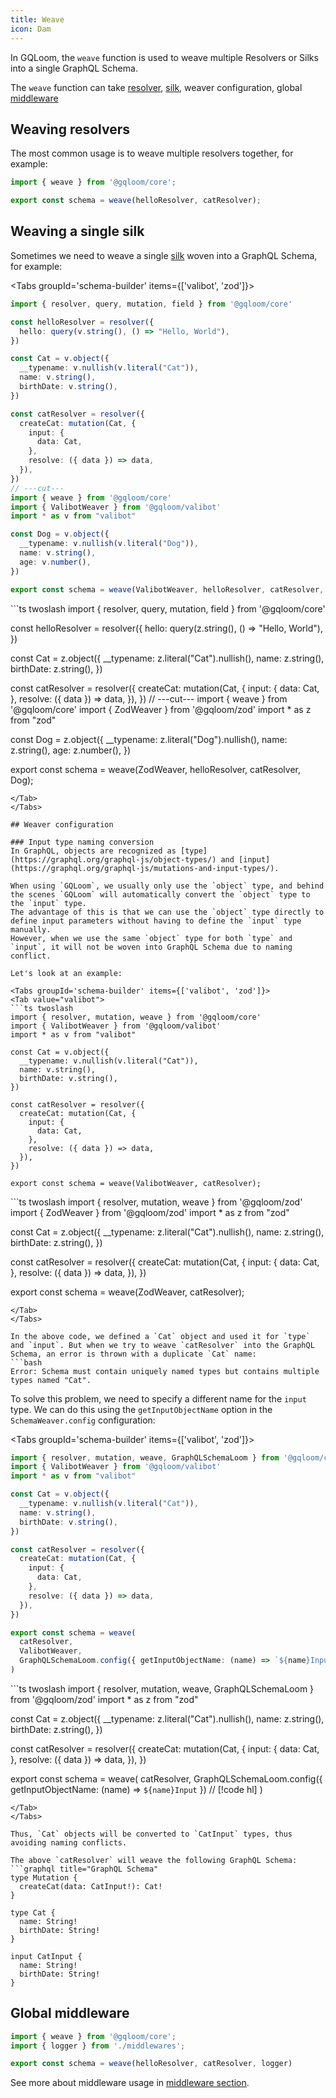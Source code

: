 ```yaml
---
title: Weave 
icon: Dam
---
```


In GQLoom, the `weave` function is used to weave multiple Resolvers or Silks into a single GraphQL Schema.

The `weave` function can take [resolver](./resolver), [silk](./silk), weaver configuration, global [middleware](./middleware)

## Weaving resolvers
The most common usage is to weave multiple resolvers together, for example:

```ts
import { weave } from '@gqloom/core';

export const schema = weave(helloResolver, catResolver);
```
## Weaving a single silk

Sometimes we need to weave a single [silk](../silk) woven into a GraphQL Schema, for example:

<Tabs groupId='schema-builder' items={['valibot', 'zod']}>
<Tab value="valibot">
```ts twoslash
import { resolver, query, mutation, field } from '@gqloom/core'

const helloResolver = resolver({
  hello: query(v.string(), () => "Hello, World"),
})

const Cat = v.object({
  __typename: v.nullish(v.literal("Cat")),
  name: v.string(),
  birthDate: v.string(),
})

const catResolver = resolver({
  createCat: mutation(Cat, {
    input: {
      data: Cat,
    },
    resolve: ({ data }) => data,
  }),
})
// ---cut---
import { weave } from '@gqloom/core'
import { ValibotWeaver } from '@gqloom/valibot'
import * as v from "valibot"

const Dog = v.object({
  __typename: v.nullish(v.literal("Dog")),
  name: v.string(),
  age: v.number(),
})

export const schema = weave(ValibotWeaver, helloResolver, catResolver, Dog);
```
</Tab>
<Tab value="zod">
```ts twoslash
import { resolver, query, mutation, field } from '@gqloom/core'

const helloResolver = resolver({
  hello: query(z.string(), () => "Hello, World"),
})

const Cat = z.object({
  __typename: z.literal("Cat").nullish(),
  name: z.string(),
  birthDate: z.string(),
})

const catResolver = resolver({
  createCat: mutation(Cat, {
    input: {
      data: Cat,
    },
    resolve: ({ data }) => data,
  }),
})
// ---cut---
import { weave } from '@gqloom/core'
import { ZodWeaver } from '@gqloom/zod'
import * as z from "zod"

const Dog = z.object({
  __typename: z.literal("Dog").nullish(),
  name: z.string(),
  age: z.number(),
})

export const schema = weave(ZodWeaver, helloResolver, catResolver, Dog);
```
</Tab>
</Tabs>

## Weaver configuration

### Input type naming conversion
In GraphQL, objects are recognized as [type](https://graphql.org/graphql-js/object-types/) and [input](https://graphql.org/graphql-js/mutations-and-input-types/).

When using `GQLoom`, we usually only use the `object` type, and behind the scenes `GQLoom` will automatically convert the `object` type to the `input` type.
The advantage of this is that we can use the `object` type directly to define input parameters without having to define the `input` type manually.
However, when we use the same `object` type for both `type` and `input`, it will not be woven into GraphQL Schema due to naming conflict.

Let's look at an example:

<Tabs groupId='schema-builder' items={['valibot', 'zod']}>
<Tab value="valibot">
```ts twoslash
import { resolver, mutation, weave } from '@gqloom/core'
import { ValibotWeaver } from '@gqloom/valibot'
import * as v from "valibot"

const Cat = v.object({
  __typename: v.nullish(v.literal("Cat")),
  name: v.string(),
  birthDate: v.string(),
})

const catResolver = resolver({
  createCat: mutation(Cat, {
    input: {
      data: Cat,
    },
    resolve: ({ data }) => data,
  }),
})

export const schema = weave(ValibotWeaver, catResolver);
```
</Tab>
<Tab value="zod">
```ts twoslash
import { resolver, mutation, weave } from '@gqloom/zod'
import { ZodWeaver } from '@gqloom/zod'
import * as z from "zod"

const Cat = z.object({
  __typename: z.literal("Cat").nullish(),
  name: z.string(),
  birthDate: z.string(),
})

const catResolver = resolver({
  createCat: mutation(Cat, {
    input: {
      data: Cat,
    },
    resolve: ({ data }) => data,
  }),
})

export const schema = weave(ZodWeaver, catResolver);
```
</Tab>
</Tabs>

In the above code, we defined a `Cat` object and used it for `type` and `input`. But when we try to weave `catResolver` into the GraphQL Schema, an error is thrown with a duplicate `Cat` name:
```bash
Error: Schema must contain uniquely named types but contains multiple types named "Cat".
```

To solve this problem, we need to specify a different name for the `input` type. We can do this using the `getInputObjectName` option in the `SchemaWeaver.config` configuration:

<Tabs groupId='schema-builder' items={['valibot', 'zod']}>
<Tab value="valibot">
```ts twoslash
import { resolver, mutation, weave, GraphQLSchemaLoom } from '@gqloom/core'
import { ValibotWeaver } from '@gqloom/valibot'
import * as v from "valibot"

const Cat = v.object({
  __typename: v.nullish(v.literal("Cat")),
  name: v.string(),
  birthDate: v.string(),
})

const catResolver = resolver({
  createCat: mutation(Cat, {
    input: {
      data: Cat,
    },
    resolve: ({ data }) => data,
  }),
})

export const schema = weave(
  catResolver,
  ValibotWeaver,
  GraphQLSchemaLoom.config({ getInputObjectName: (name) => `${name}Input` }) // [!code hl]
)
```
</Tab>
<Tab value="zod">
```ts twoslash
import { resolver, mutation, weave, GraphQLSchemaLoom } from '@gqloom/zod'
import * as z from "zod"

const Cat = z.object({
  __typename: z.literal("Cat").nullish(),
  name: z.string(),
  birthDate: z.string(),
})

const catResolver = resolver({
  createCat: mutation(Cat, {
    input: {
      data: Cat,
    },
    resolve: ({ data }) => data,
  }),
})

export const schema = weave(
  catResolver,
  GraphQLSchemaLoom.config({ getInputObjectName: (name) => `${name}Input` }) // [!code hl]
)
```
</Tab>
</Tabs>

Thus, `Cat` objects will be converted to `CatInput` types, thus avoiding naming conflicts.

The above `catResolver` will weave the following GraphQL Schema:
```graphql title="GraphQL Schema"
type Mutation {
  createCat(data: CatInput!): Cat!
}

type Cat {
  name: String!
  birthDate: String!
}

input CatInput {
  name: String!
  birthDate: String!
}
```

## Global middleware

```ts
import { weave } from '@gqloom/core';
import { logger } from './middlewares';

export const schema = weave(helloResolver, catResolver, logger)
```
See more about middleware usage in [middleware section](./middleware).